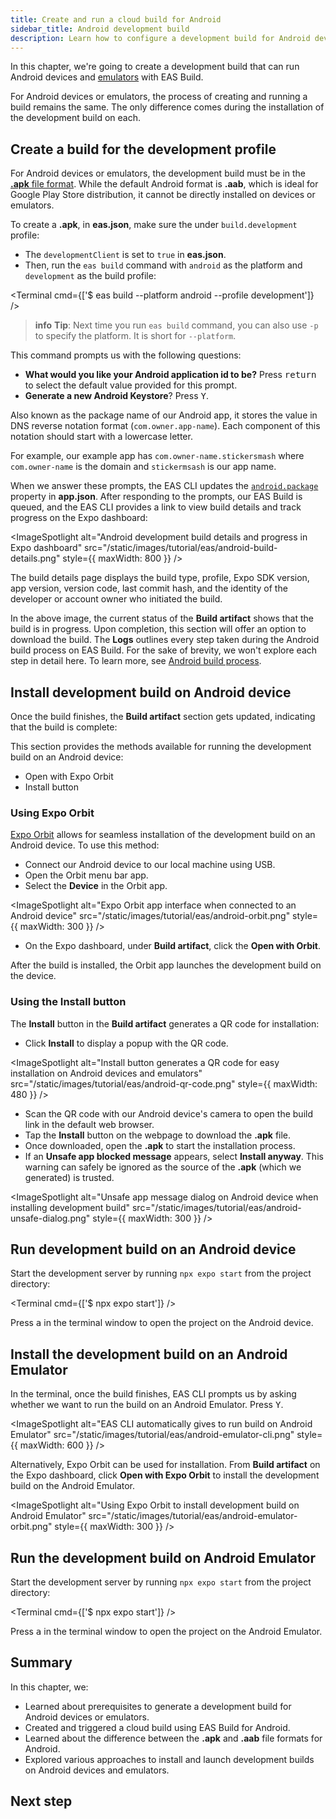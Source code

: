 ```yaml
---
title: Create and run a cloud build for Android
sidebar_title: Android development build
description: Learn how to configure a development build for Android devices and emulators using EAS Build.
---
```



In this chapter, we're going to create a development build that can run Android devices and [emulators](/workflow/android-studio-emulator/) with EAS Build.

For Android devices or emulators, the process of creating and running a build remains the same. The only difference comes during the installation of the development build on each.

<Step label="1">

## Create a build for the development profile

For Android devices or emulators, the development build must be in the [**.apk** file format](/build-reference/apk/). While the default Android format is **.aab**, which is ideal for Google Play Store distribution, it cannot be directly installed on devices or emulators.

To create a **.apk**, in **eas.json**, make sure the under `build.development` profile:

- The `developmentClient` is set to `true` in **eas.json**.
- Then, run the `eas build` command with `android` as the platform and `development` as the build profile:

<Terminal cmd={['$ eas build --platform android --profile development']} />

> **info** **Tip**: Next time you run `eas build` command, you can also use `-p` to specify the platform. It is short for `--platform`.

This command prompts us with the following questions:

- **What would you like your Android application id to be?** Press <kbd>return</kbd> to select the default value provided for this prompt.
- **Generate a new Android Keystore**? Press <kbd>Y</kbd>.

<Collapsible summary="What is an Android application ID?">

Also known as the package name of our Android app, it stores the value in DNS reverse notation format (`com.owner.app-name`). Each component of this notation should start with a lowercase letter.

For example, our example app has `com.owner-name.stickersmash` where `com.owner-name` is the domain and `stickermsash` is our app name.

</Collapsible>

When we answer these prompts, the EAS CLI updates the [`android.package`](/versions/latest/config/app/#package) property in **app.json**. After responding to the prompts, our EAS Build is queued, and the EAS CLI provides a link to view build details and track progress on the Expo dashboard:

<ImageSpotlight
  alt="Android development build details and progress in Expo dashboard"
  src="/static/images/tutorial/eas/android-build-details.png"
  style={{ maxWidth: 800 }}
/>

<Collapsible summary="What information does a build details page contain?">

The build details page displays the build type, profile, Expo SDK version, app version, version code, last commit hash, and the identity of the developer or account owner who initiated the build.

In the above image, the current status of the **Build artifact** shows that the build is in progress. Upon completion, this section will offer an option to download the build. The **Logs** outlines every step taken during the Android build process on EAS Build. For the sake of brevity, we won't explore each step in detail here. To learn more, see [Android build process](/build-reference/android-builds/).

</Collapsible>

</Step>

<Step label="2">

## Install development build on Android device

Once the build finishes, the **Build artifact** section gets updated, indicating that the build is complete:

<ImageSpotlight
  alt="Build artifact gives the option to download development build for Android devices and emulators"
  src="/static/images/tutorial/eas/android-build-artifact.png"
/>

This section provides the methods available for running the development build on an Android device:

- Open with Expo Orbit
- Install button

### Using Expo Orbit

[Expo Orbit](https://expo.dev/orbit) allows for seamless installation of the development build on an Android device. To use this method:

- Connect our Android device to our local machine using USB.
- Open the Orbit menu bar app.
- Select the **Device** in the Orbit app.

<ImageSpotlight
  alt="Expo Orbit app interface when connected to an Android device"
  src="/static/images/tutorial/eas/android-orbit.png"
  style={{ maxWidth: 300 }}
/>

- On the Expo dashboard, under **Build artifact**, click the **Open with Orbit**.

After the build is installed, the Orbit app launches the development build on the device.

### Using the Install button

The **Install** button in the **Build artifact** generates a QR code for installation:

- Click **Install** to display a popup with the QR code.

<ImageSpotlight
  alt="Install button generates a QR code for easy installation on Android devices and emulators"
  src="/static/images/tutorial/eas/android-qr-code.png"
  style={{ maxWidth: 480 }}
/>

- Scan the QR code with our Android device's camera to open the build link in the default web browser.
- Tap the **Install** button on the webpage to download the **.apk** file.
- Once downloaded, open the **.apk** to start the installation process.
- If an **Unsafe app blocked message** appears, select **Install anyway**. This warning can safely be ignored as the source of the **.apk** (which we generated) is trusted.

<ImageSpotlight
  alt="Unsafe app message dialog on Android device when installing development build"
  src="/static/images/tutorial/eas/android-unsafe-dialog.png"
  style={{ maxWidth: 300 }}
/>

</Step>

<Step label="3">

## Run development build on an Android device

Start the development server by running `npx expo start` from the project directory:

<Terminal cmd={['$ npx expo start']} />

Press <kbd>a</kbd> in the terminal window to open the project on the Android device.

</Step>

<Step label="4">

## Install the development build on an Android Emulator

In the terminal, once the build finishes, EAS CLI prompts us by asking whether we want to run the build on an Android Emulator. Press <kbd>Y</kbd>.

<ImageSpotlight
  alt="EAS CLI automatically gives to run build on Android Emulator"
  src="/static/images/tutorial/eas/android-emulator-cli.png"
  style={{ maxWidth: 600 }}
/>

<Collapsible summary="Using Expo Orbit">

Alternatively, Expo Orbit can be used for installation. From **Build artifact** on the Expo dashboard, click **Open with Expo Orbit** to install the development build on the Android Emulator.

<ImageSpotlight
  alt="Using Expo Orbit to install development build on Android Emulator"
  src="/static/images/tutorial/eas/android-emulator-orbit.png"
  style={{ maxWidth: 300 }}
/>

</Collapsible>

</Step>

<Step label="5">

## Run the development build on Android Emulator

Start the development server by running `npx expo start` from the project directory:

<Terminal cmd={['$ npx expo start']} />

Press <kbd>a</kbd> in the terminal window to open the project on the Android Emulator.

</Step>

## Summary

In this chapter, we:

- Learned about prerequisites to generate a development build for Android devices or emulators.
- Created and triggered a cloud build using EAS Build for Android.
- Learned about the difference between the **.apk** and **.aab** file formats for Android.
- Explored various approaches to install and launch development builds on Android devices and emulators.

<ProgressTracker currentChapterIndex={1} />

## Next step

<BoxLink
  title="Create and run a cloud build for iOS Simulator"
  Icon={BookOpen02Icon}
  description="In the next chapter, Learn how to configure a development build for iOS Simulators using EAS Build."
  href="/tutorial/eas/ios-development-build-for-simulators/"
/>
